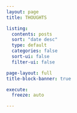 ```yaml
---
layout: page
title: THOUGHTS

listing:
  contents: posts
  sort: "date desc"
  type: default
  categories: false
  sort-ui: false
  filter-ui: false

page-layout: full
title-block-banner: true

execute:
  freeze: auto

---
```

